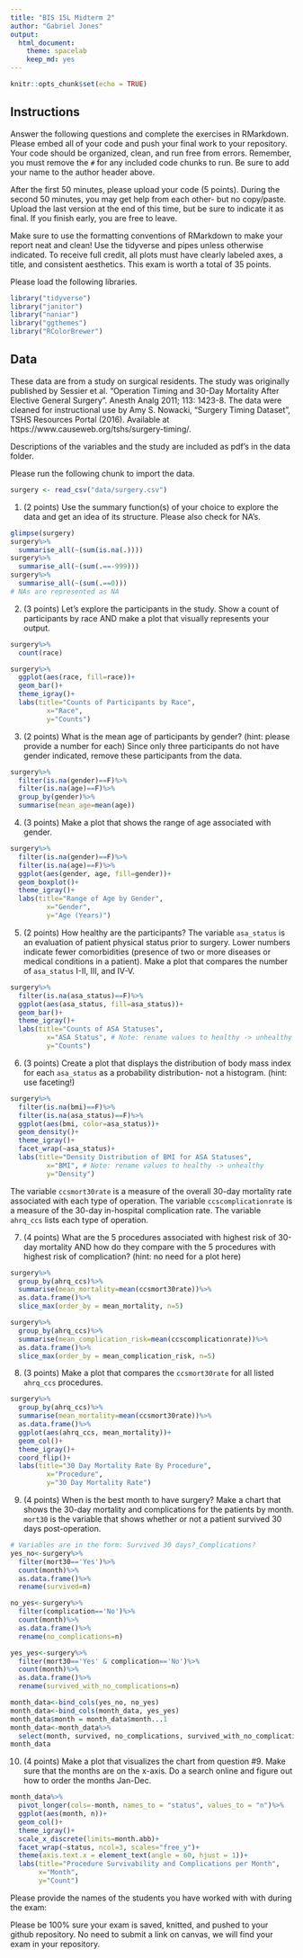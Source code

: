 ```yaml
---
title: "BIS 15L Midterm 2"
author: "Gabriel Jones"
output:
  html_document: 
    theme: spacelab
    keep_md: yes
---
```


```r
knitr::opts_chunk$set(echo = TRUE)
```

## Instructions
Answer the following questions and complete the exercises in RMarkdown. Please embed all of your code and push your final work to your repository. Your code should be organized, clean, and run free from errors. Remember, you must remove the `#` for any included code chunks to run. Be sure to add your name to the author header above.  

After the first 50 minutes, please upload your code (5 points). During the second 50 minutes, you may get help from each other- but no copy/paste. Upload the last version at the end of this time, but be sure to indicate it as final. If you finish early, you are free to leave.

Make sure to use the formatting conventions of RMarkdown to make your report neat and clean! Use the tidyverse and pipes unless otherwise indicated. To receive full credit, all plots must have clearly labeled axes, a title, and consistent aesthetics. This exam is worth a total of 35 points. 

Please load the following libraries.
```r
library("tidyverse")
library("janitor")
library("naniar")
library("ggthemes")
library("RColorBrewer")
```

## Data
These data are from a study on surgical residents. The study was originally published by Sessier et al. “Operation Timing and 30-Day Mortality After Elective General Surgery”. Anesth Analg 2011; 113: 1423-8. The data were cleaned for instructional use by Amy S. Nowacki, “Surgery Timing Dataset”, TSHS Resources Portal (2016). Available at https://www.causeweb.org/tshs/surgery-timing/.

Descriptions of the variables and the study are included as pdf's in the data folder.  

Please run the following chunk to import the data.
```r
surgery <- read_csv("data/surgery.csv")
```

1. (2 points) Use the summary function(s) of your choice to explore the data and get an idea of its structure. Please also check for NA's.
```r
glimpse(surgery)
surgery%>% 
  summarise_all(~(sum(is.na(.))))
surgery%>% 
  summarise_all(~(sum(.==-999)))
surgery%>% 
  summarise_all(~(sum(.==0)))
# NAs are represented as NA
```


2. (3 points) Let's explore the participants in the study. Show a count of participants by race AND make a plot that visually represents your output.
```r
surgery%>%
  count(race)
```

```r
surgery%>%
  ggplot(aes(race, fill=race))+
  geom_bar()+
  theme_igray()+
  labs(title="Counts of Participants by Race",
         x="Race",
         y="Counts")
```

3. (2 points) What is the mean age of participants by gender? (hint: please provide a number for each) Since only three participants do not have gender indicated, remove these participants from the data.
```r
surgery%>%
  filter(is.na(gender)==F)%>%
  filter(is.na(age)==F)%>%
  group_by(gender)%>%
  summarise(mean_age=mean(age))
```

4. (3 points) Make a plot that shows the range of age associated with gender.
```r
surgery%>%
  filter(is.na(gender)==F)%>%
  filter(is.na(age)==F)%>%
  ggplot(aes(gender, age, fill=gender))+
  geom_boxplot()+
  theme_igray()+
  labs(title="Range of Age by Gender",
         x="Gender",
         y="Age (Years)")
```

5. (2 points) How healthy are the participants? The variable `asa_status` is an evaluation of patient physical status prior to surgery. Lower numbers indicate fewer comorbidities (presence of two or more diseases or medical conditions in a patient). Make a plot that compares the number of `asa_status` I-II, III, and IV-V.
```r
surgery%>%
  filter(is.na(asa_status)==F)%>%
  ggplot(aes(asa_status, fill=asa_status))+
  geom_bar()+
  theme_igray()+
  labs(title="Counts of ASA Statuses",
         x="ASA Status", # Note: rename values to healthy -> unhealthy
         y="Counts")
```

6. (3 points) Create a plot that displays the distribution of body mass index for each `asa_status` as a probability distribution- not a histogram. (hint: use faceting!)
```r
surgery%>%
  filter(is.na(bmi)==F)%>%
  filter(is.na(asa_status)==F)%>%
  ggplot(aes(bmi, color=asa_status))+
  geom_density()+
  theme_igray()+
  facet_wrap(~asa_status)+
  labs(title="Density Distribution of BMI for ASA Statuses",
         x="BMI", # Note: rename values to healthy -> unhealthy
         y="Density")
```

The variable `ccsmort30rate` is a measure of the overall 30-day mortality rate associated with each type of operation. The variable `ccscomplicationrate` is a measure of the 30-day in-hospital complication rate. The variable `ahrq_ccs` lists each type of operation.  

7. (4 points) What are the 5 procedures associated with highest risk of 30-day mortality AND how do they compare with the 5 procedures with highest risk of complication? (hint: no need for a plot here)
```r
surgery%>%
  group_by(ahrq_ccs)%>%
  summarise(mean_mortality=mean(ccsmort30rate))%>%
  as.data.frame()%>%
  slice_max(order_by = mean_mortality, n=5)
```

```r
surgery%>%
  group_by(ahrq_ccs)%>%
  summarise(mean_complication_risk=mean(ccscomplicationrate))%>%
  as.data.frame()%>%
  slice_max(order_by = mean_complication_risk, n=5)
```

8. (3 points) Make a plot that compares the `ccsmort30rate` for all listed `ahrq_ccs` procedures.
```r
surgery%>%
  group_by(ahrq_ccs)%>%
  summarise(mean_mortality=mean(ccsmort30rate))%>%
  as.data.frame()%>%
  ggplot(aes(ahrq_ccs, mean_mortality))+
  geom_col()+
  theme_igray()+
  coord_flip()+
  labs(title="30 Day Mortality Rate By Procedure",
         x="Procedure",
         y="30 Day Mortality Rate")
```


9. (4 points) When is the best month to have surgery? Make a chart that shows the 30-day mortality and complications for the patients by month. `mort30` is the variable that shows whether or not a patient survived 30 days post-operation.
```r
# Variables are in the form: Survived 30 days?_Complications?
yes_no<-surgery%>%
  filter(mort30=='Yes')%>%
  count(month)%>%
  as.data.frame()%>%
  rename(survived=n)

no_yes<-surgery%>%
  filter(complication=='No')%>%
  count(month)%>%
  as.data.frame()%>%
  rename(no_complications=n)

yes_yes<-surgery%>%
  filter(mort30=='Yes' & complication=='No')%>%
  count(month)%>%
  as.data.frame()%>%
  rename(survived_with_no_complications=n)

month_data<-bind_cols(yes_no, no_yes)
month_data<-bind_cols(month_data, yes_yes)
month_data$month = month_data$month...1
month_data<-month_data%>%
  select(month, survived, no_complications, survived_with_no_complications)
month_data
```

10. (4 points) Make a plot that visualizes the chart from question #9. Make sure that the months are on the x-axis. Do a search online and figure out how to order the months Jan-Dec.
```r
month_data%>%
  pivot_longer(cols=-month, names_to = "status", values_to = "n")%>%
  ggplot(aes(month, n))+
  geom_col()+
  theme_igray()+
  scale_x_discrete(limits=month.abb)+
  facet_wrap(~status, ncol=3, scales="free_y")+
  theme(axis.text.x = element_text(angle = 60, hjust = 1))+
  labs(title="Procedure Survivability and Complications per Month",
       x="Month",
       y="Count")
```

Please provide the names of the students you have worked with with during the exam:

Please be 100% sure your exam is saved, knitted, and pushed to your github repository. No need to submit a link on canvas, we will find your exam in your repository.